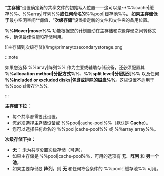 “**主存储**”设置确定新的共享文件的初始写入位置——这可以是\*\*%%cache|缓存%%**、**%%array|阵列%%**或任何命名的**%%pool|缓存池%%**。 如果主存储低于**最小空闲空间\*\*阈值，“**次级存储**”设置指定新的文件和文件夹的备用位置。

**%%Mover|mover%%** 功能根据您的计划自动在主存储和次级存储之间转移文件，确保最佳性能和存储利用。

<div style={{ margin: 'auto', maxWidth: '312px', display: 'flex', flexDirection: 'column', alignItems: 'center' }}>
  ![主存储到次级存储](/img/primarytosecondarystorage.png)
</div>

:::note

如果您选择 %%array|阵列%% 作为主要或辅助存储设备，还必须配置其 **%%allocation method|分配方式%%**、**%%split level|分层级别%%** 以及任何 **%%included or excluded disks|包含或排除的磁盘%%**。这些设置不适用于 %%pools|缓存池%%。

:::

**主存储下拉：**

- 每个共享都需要此设置。
- 您必须选择主存储设备或 %%pool|cache-pool%%（默认是 **Cache**）。
- 您可以选择任何命名的 %%pool|cache-pool%% 或 %%array|array%%。

**次级存储下拉：**

- **无：** 未为共享设置次级存储（可选）。
- 如果主存储是 %%pool|cache-pool%%，可用的选项有 **无**、**阵列** 和 **另一个池**。
- 如果主要存储是 **阵列**，则 **无** 和任何符合条件的 %%pools|缓存池%% 可用。
